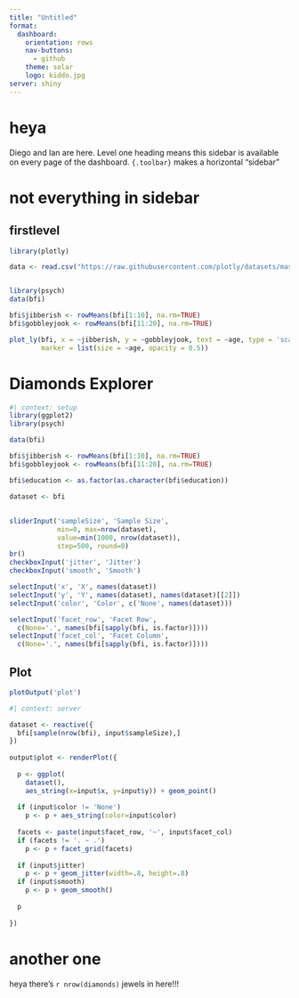 ```yaml
---
title: "Untitled"
format: 
  dashboard:
    orientation: rows
    nav-buttons: 
      - github
    theme: solar
    logo: kiddo.jpg
server: shiny
---
```


# heya {.sidebar}

Diego and Ian are here. Level one heading means this sidebar is available on every page of the dashboard. `{.toolbar}` makes a horizontal "sidebar"

# not everything in sidebar

## firstlevel 

```r
library(plotly)

data <- read.csv("https://raw.githubusercontent.com/plotly/datasets/master/school_earnings.csv")


library(psych)
data(bfi)

bfi$jibberish <- rowMeans(bfi[1:10], na.rm=TRUE)
bfi$gobbleyjook <- rowMeans(bfi[11:20], na.rm=TRUE)

plot_ly(bfi, x = ~jibberish, y = ~gobbleyjook, text = ~age, type = 'scatter', mode = 'markers', color=~gender,
        marker = list(size = ~age, opacity = 0.5))

```

# Diamonds Explorer

```r
#| context: setup
library(ggplot2)
library(psych)

data(bfi)

bfi$jibberish <- rowMeans(bfi[1:10], na.rm=TRUE)
bfi$gobbleyjook <- rowMeans(bfi[11:20], na.rm=TRUE)

bfi$education <- as.factor(as.character(bfi$education))

dataset <- bfi

```

## {.sidebar}

```r
sliderInput('sampleSize', 'Sample Size', 
            min=0, max=nrow(dataset),
            value=min(1000, nrow(dataset)), 
            step=500, round=0)
br()
checkboxInput('jitter', 'Jitter')
checkboxInput('smooth', 'Smooth')
```

```r
selectInput('x', 'X', names(dataset)) 
selectInput('y', 'Y', names(dataset), names(dataset)[[2]])
selectInput('color', 'Color', c('None', names(dataset)))
```

```r
selectInput('facet_row', 'Facet Row',
  c(None='.', names(bfi[sapply(bfi, is.factor)])))
selectInput('facet_col', 'Facet Column',
  c(None='.', names(bfi[sapply(bfi, is.factor)])))
```

## Plot

```r
plotOutput('plot')
```

```r
#| context: server

dataset <- reactive({
  bfi[sample(nrow(bfi), input$sampleSize),]
})
 
output$plot <- renderPlot({
  
  p <- ggplot(
    dataset(), 
    aes_string(x=input$x, y=input$y)) + geom_point()
  
  if (input$color != 'None')
    p <- p + aes_string(color=input$color)
  
  facets <- paste(input$facet_row, '~', input$facet_col)
  if (facets != '. ~ .')
    p <- p + facet_grid(facets)
  
  if (input$jitter)
    p <- p + geom_jitter(width=.8, height=.8)
  if (input$smooth)
    p <- p + geom_smooth()
  
  p
  
})

```

# another one

:::{.card}
heya there's `r nrow(diamonds)` jewels in here!!!
:::